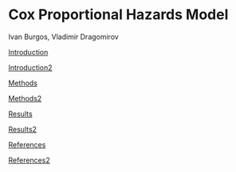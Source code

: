 # Cox Proportional Hazards Model {.unnumbered}

Ivan Burgos, Vladimir Dragomirov

[Introduction](file:///C:/Users/domastray.5/OneDrive%20-%20University%20of%20Florida/Documents/FA23-Cox-Proportional/docs/intro.html)

[Introduction2](https://thomasdomas.github.io/FA23-Cox-Proportional/intro.html "Introduction2")

[Methods](file:///C:/Users/domastray.5/OneDrive%20-%20University%20of%20Florida/Documents/FA23-Cox-Proportional/docs/methods.html)

[Methods2](https://thomasdomas.github.io/FA23-Cox-Proportional/methods.html "Methods2")

[Results](file:///C:/Users/domastray.5/OneDrive%20-%20University%20of%20Florida/Documents/FA23-Cox-Proportional/docs/Results.html)

[Results2](https://thomasdomas.github.io/FA23-Cox-Proportional/Results.html "Results2")

[References](file:///C:/Users/domastray.5/OneDrive%20-%20University%20of%20Florida/Documents/FA23-Cox-Proportional/docs/references.html)

[References2](https://thomasdomas.github.io/FA23-Cox-Proportional/references.html "References2")
